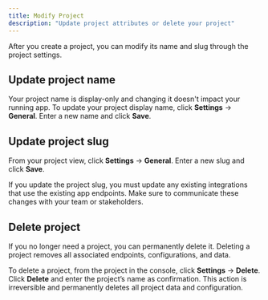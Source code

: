 ```yaml
---
title: Modify Project
description: "Update project attributes or delete your project"
---
```


After you create a project, you can modify its name and slug through the project
settings.

## Update project name

Your project name is display-only and changing it doesn't impact your running
app. To update your project display name, click **Settings** → **General**.
Enter a new name and click **Save**.

## Update project slug

From your project view, click **Settings** → **General**. Enter a new slug and
click **Save**.

<Warning>
  If you update the project slug, you must update any existing integrations that
  use the existing app endpoints. Make sure to communicate these changes with
  your team or stakeholders.
</Warning>

## Delete project

If you no longer need a project, you can permanently delete it. Deleting a
project removes all associated endpoints, configurations, and data.

To delete a project, from the project in the console, click **Settings** →
**Delete**. Click **Delete** and enter the project’s name as confirmation. This
action is irreversible and permanently deletes all project data and
configuration.
